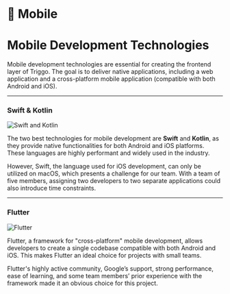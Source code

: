 # 📱 Mobile

# Mobile Development Technologies

Mobile development technologies are essential for creating the frontend layer of Triggo. The goal is to deliver native applications, including a web application and a cross-platform mobile application (compatible with both Android and iOS).

---

### Swift & Kotlin

<div style={{display: 'flex', justifyContent: 'center', alignItems: 'center', width: '100%', marginBottom: '20px'}}>
  <img src="https://skillicons.dev/icons?i=swift,kotlin" alt="Swift and Kotlin" style={{width: '200px'}} />
</div>

The two best technologies for mobile development are **Swift** and **Kotlin**, as they provide native functionalities for both Android and iOS platforms. These languages are highly performant and widely used in the industry.

However, Swift, the language used for iOS development, can only be utilized on macOS, which presents a challenge for our team. With a team of five members, assigning two developers to two separate applications could also introduce time constraints.

---

### Flutter

<div style={{display: 'flex', justifyContent: 'center', alignItems: 'center', width: '100%', marginBottom: '20px'}}>
  <img src="https://skillicons.dev/icons?i=flutter" alt="Flutter" style={{width: '100px'}} />
</div>

Flutter, a framework for "cross-platform" mobile development, allows developers to create a single codebase compatible with both Android and iOS. This makes Flutter an ideal choice for projects with small teams.

Flutter's highly active community, Google’s support, strong performance, ease of learning, and some team members’ prior experience with the framework made it an obvious choice for this project.
